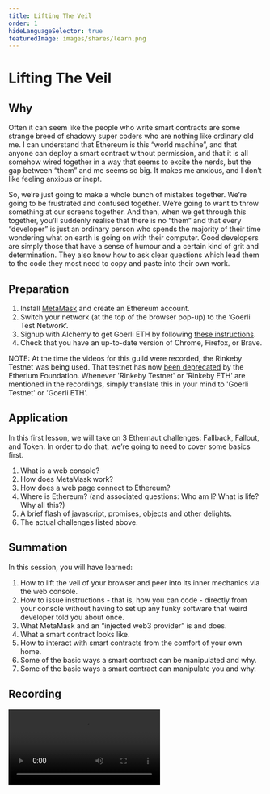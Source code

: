 ```yaml
---
title: Lifting The Veil
order: 1
hideLanguageSelector: true
featuredImage: images/shares/learn.png
---
```


# Lifting The Veil

## Why

Often it can seem like the people who write smart contracts are some strange breed of shadowy super coders who are nothing like ordinary old me. I can understand that Ethereum is this “world machine”, and that anyone can deploy a smart contract without permission, and that it is all somehow wired together in a way that seems to excite the nerds, but the gap between “them” and me seems so big. It makes me anxious, and I don’t like feeling anxious or inept.

So, we’re just going to make a whole bunch of mistakes together. We’re going to be frustrated and confused together. We’re going to want to throw something at our screens together. And then, when we get through this together, you’ll suddenly realise that there is no “them” and that every “developer” is just an ordinary person who spends the majority of their time wondering what on earth is going on with their computer. Good developers are simply those that have a sense of humour and a certain kind of grit and determination. They also know how to ask clear questions which lead them to the code they most need to copy and paste into their own work.

## Preparation

1. Install [MetaMask](https://metamask.io) and create an Ethereum account.
2. Switch your network (at the top of the browser pop-up) to the ‘Goerli Test Network’.
3. Signup with Alchemy to get Goerli ETH by following [these instructions](https://goerlifaucet.com/).
4. Check that you have an up-to-date version of Chrome, Firefox, or Brave.

NOTE: At the time the videos for this guild were recorded, the Rinkeby Testnet was being used. That testnet has now [been deprecated](https://www.alchemy.com/overviews/rinkeby-testnet) by the Etherium Foundation. Whenever 'Rinkeby Testnet' or 'Rinkeby ETH' are mentioned in the recordings, simply translate this in your mind to 'Goerli Testnet' or 'Goerli ETH'.

## Application

In this first lesson, we will take on 3 Ethernaut challenges: Fallback, Fallout, and Token. In order to do that, we’re going to need to cover some basics first.

1. What is a web console?
2. How does MetaMask work?
3. How does a web page connect to Ethereum?
4. Where is Ethereum? (and associated questions: Who am I? What is life? Why all this?)
5. A brief flash of javascript, promises, objects and other delights.
6. The actual challenges listed above.

## Summation 

In this session, you will have learned:

1. How to lift the veil of your browser and peer into its inner mechanics via the web console. 
2. How to  issue instructions - that is, how you can code - directly from your console without having to set up any funky software that weird developer told you about once. 
3. What MetaMask and an “injected web3 provider” is and does.
4. What a smart contract looks like.
5. How to interact with smart contracts from the comfort of your own home.
6. Some of the basic ways a smart contract can be manipulated and why.
7. Some of the basic ways a smart contract can manipulate you and why.

## Recording

<Video src="https://www.youtube-nocookie.com/embed/3f9mu_6LRD8?start=21" />

![Flammarion Engraving](/images/build/flammarion_engraving.jpg)
